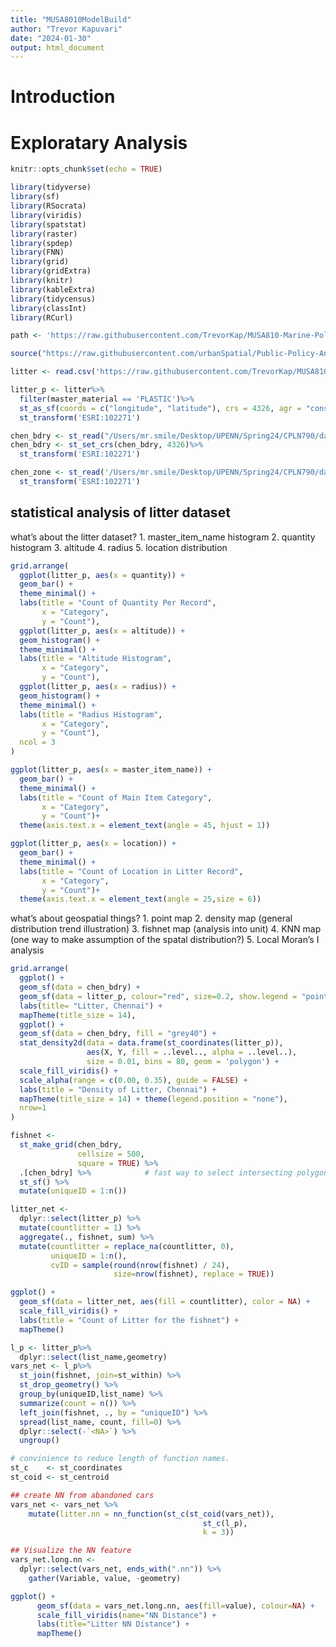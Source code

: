 ```yaml
---
title: "MUSA8010ModelBuild"
author: "Trevor Kapuvari"
date: "2024-01-30"
output: html_document
---
```

# Introduction

# Exploratary Analysis
```r
knitr::opts_chunk$set(echo = TRUE)

library(tidyverse)
library(sf)
library(RSocrata)
library(viridis)
library(spatstat)
library(raster)
library(spdep)
library(FNN)
library(grid)
library(gridExtra)
library(knitr)
library(kableExtra)
library(tidycensus)
library(classInt)
library(RCurl)
```

```r
path <- 'https://raw.githubusercontent.com/TrevorKap/MUSA810-Marine-Pollution/tree/main/Data/'

source("https://raw.githubusercontent.com/urbanSpatial/Public-Policy-Analytics-Landing/master/functions.r")

litter <- read.csv('https://raw.githubusercontent.com/TrevorKap/MUSA810-Marine-Pollution/main/Data/mdt-dataChennai.csv?token=GHSAT0AAAAAACM4UMDCEPEVW3ZZLNQQVHLYZOAQ4CA')

litter_p <- litter%>%
  filter(master_material == 'PLASTIC')%>%
  st_as_sf(coords = c("longitude", "latitude"), crs = 4326, agr = "constant")%>%
  st_transform('ESRI:102271')

chen_bdry <- st_read("/Users/mr.smile/Desktop/UPENN/Spring24/CPLN790/data/gcc-zones-latest.kml")
chen_bdry <- st_set_crs(chen_bdry, 4326)%>%
  st_transform('ESRI:102271')

chen_zone <- st_read('/Users/mr.smile/Desktop/UPENN/Spring24/CPLN790/data/gcc-divisions-latest.kml')%>%
  st_transform('ESRI:102271')
```

## statistical analysis of litter dataset
what's about the litter dataset?
  1. master_item_name histogram
  2. quantity histogram
  3. altitude
  4. radius 
  5. location distribution
```r
grid.arrange(
  ggplot(litter_p, aes(x = quantity)) + 
  geom_bar() +
  theme_minimal() +
  labs(title = "Count of Quantity Per Record",
       x = "Category",
       y = "Count"),
  ggplot(litter_p, aes(x = altitude)) + 
  geom_histogram() +
  theme_minimal() +
  labs(title = "Altitude Histogram",
       x = "Category",
       y = "Count"),
  ggplot(litter_p, aes(x = radius)) + 
  geom_histogram() +
  theme_minimal() +
  labs(title = "Radius Histogram",
       x = "Category",
       y = "Count"),
  ncol = 3
)
```

```r
ggplot(litter_p, aes(x = master_item_name)) + 
  geom_bar() +
  theme_minimal() +
  labs(title = "Count of Main Item Category",
       x = "Category",
       y = "Count")+
  theme(axis.text.x = element_text(angle = 45, hjust = 1))
```

```r
ggplot(litter_p, aes(x = location)) + 
  geom_bar() +
  theme_minimal() +
  labs(title = "Count of Location in Litter Record",
       x = "Category",
       y = "Count")+
  theme(axis.text.x = element_text(angle = 25,size = 6))
```

what's about geospatial things?
  1. point map
  2. density map (general distribution trend illustration)
  3. fishnet map (analysis into unit)
  4. KNN map (one way to make assumption of the spatal distribution?)
  5. Local Moran's I analysis

```r
grid.arrange(
  ggplot() + 
  geom_sf(data = chen_bdry) +
  geom_sf(data = litter_p, colour="red", size=0.2, show.legend = "point") +
  labs(title= "Litter, Chennai") +
  mapTheme(title_size = 14),
  ggplot() + 
  geom_sf(data = chen_bdry, fill = "grey40") +
  stat_density2d(data = data.frame(st_coordinates(litter_p)), 
                 aes(X, Y, fill = ..level.., alpha = ..level..),
                 size = 0.01, bins = 80, geom = 'polygon') +
  scale_fill_viridis() +
  scale_alpha(range = c(0.00, 0.35), guide = FALSE) +
  labs(title = "Density of Litter, Chennai") +
  mapTheme(title_size = 14) + theme(legend.position = "none"),
  nrow=1
)
```

```r
fishnet <- 
  st_make_grid(chen_bdry,
               cellsize = 500, 
               square = TRUE) %>%
  .[chen_bdry] %>%            # fast way to select intersecting polygons
  st_sf() %>%
  mutate(uniqueID = 1:n())

litter_net <- 
  dplyr::select(litter_p) %>% 
  mutate(countlitter = 1) %>% 
  aggregate(., fishnet, sum) %>%
  mutate(countlitter = replace_na(countlitter, 0),
         uniqueID = 1:n(),
         cvID = sample(round(nrow(fishnet) / 24), 
                       size=nrow(fishnet), replace = TRUE))

ggplot() +
  geom_sf(data = litter_net, aes(fill = countlitter), color = NA) +
  scale_fill_viridis() +
  labs(title = "Count of Litter for the fishnet") +
  mapTheme()
```

```r
l_p <- litter_p%>%
  dplyr::select(list_name,geometry)
vars_net <- l_p%>%
  st_join(fishnet, join=st_within) %>%
  st_drop_geometry() %>%
  group_by(uniqueID,list_name) %>%
  summarize(count = n()) %>%
  left_join(fishnet, ., by = "uniqueID") %>%
  spread(list_name, count, fill=0) %>%
  dplyr::select(-`<NA>`) %>%
  ungroup()
```

```r
# convinience to reduce length of function names.
st_c    <- st_coordinates
st_coid <- st_centroid

## create NN from abandoned cars
vars_net <- vars_net %>%
    mutate(litter.nn = nn_function(st_c(st_coid(vars_net)), 
                                           st_c(l_p),
                                           k = 3))
```

```r
## Visualize the NN feature
vars_net.long.nn <- 
  dplyr::select(vars_net, ends_with(".nn")) %>%
    gather(Variable, value, -geometry)

ggplot() +
      geom_sf(data = vars_net.long.nn, aes(fill=value), colour=NA) +
      scale_fill_viridis(name="NN Distance") +
      labs(title="Litter NN Distance") +
      mapTheme()
```
  
  